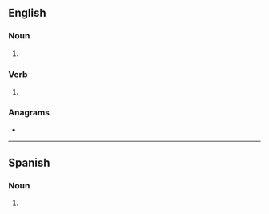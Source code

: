 ==English==

===Noun===
{{head|en|noun form}}

# {{plural of|minuet|lang=en}}

===Verb===
{{head|en|verb form}}

# {{en-third-person singular of|minuet}}

===Anagrams===
* {{anagrams|en|a=eimnstu|Tsunemi|minutes|mistune|munites|mustine|muteins|mutines|untimes}}

----

==Spanish==

===Noun===
{{head|es|noun form|g=m-p}}

# {{plural of|minuet|lang=es}}